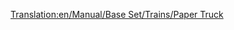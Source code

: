 [[Translation:en/Manual/Base Set/Trains/Paper Truck]]
{{fr/Manual/Base Set/Trains/Wagon|Nom=Wagon de papier
|Coût=1 148£ (2 296$)
|Poids=18 / 38 t
|Image=[[File:en/Manual/Base Set/Trains/Papertruck.png]]
|Capacité=20 tonnes de papier
|MonoCoût="
|MonoPoids=18 / 43 t
|MonoCapacité=25 tonnes de papier
|MagCoût="
|MagPoids=18 / 45 t
|MagCapacité=27 tonnes de papier
|Description=Nécessaire pour amener le papier des papeteries aux imprimeries. Disponible uniquement sous le climat [[fr/Manual/Climat#subarctique|subarctique]].
}}